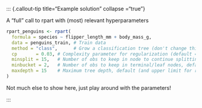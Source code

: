 ::: {.callout-tip title="Example solution" collapse ="true"}

A "full" call to rpart with (most) relevant hyperparameters

```r
rpart_penguins <- rpart(
  formula = species ~ flipper_length_mm + body_mass_g,
  data = penguins_train, # Train data
  method = "class",      # Grow a classification tree (don't change this)
  cp       = 0.03, # Complexity parameter for regularization (default = 0.01)
  minsplit = 15,   # Number of obs to keep in node to continue splitting, default = 20
  minbucket = 2,   # Number of obs to keep in terminal/leaf nodes, default is minsplit/3
  maxdepth = 15    # Maximum tree depth, default (and upper limit for rpart!) = 30
)
```

Not much else to show here, just play around with the parameters!

:::
